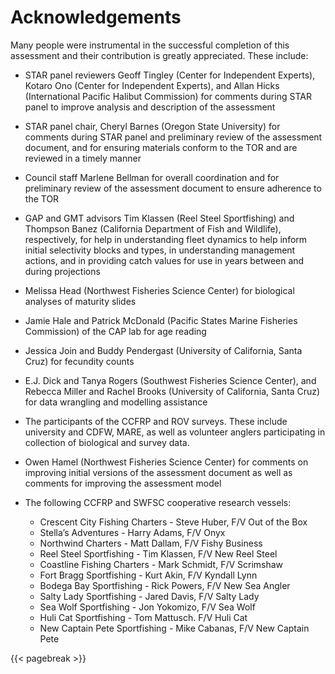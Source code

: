 # Acknowledgements {#sec-acknowledgements}

Many people were instrumental in the successful completion of this assessment and their contribution is greatly appreciated. These include: 

* STAR panel reviewers Geoff Tingley (Center for Independent Experts), Kotaro Ono (Center for Independent Experts), and Allan Hicks (International Pacific Halibut Commission) for comments during STAR panel to improve analysis and description of the assessment

* STAR panel chair, Cheryl Barnes (Oregon State University) for comments during STAR panel and preliminary review of the assessment document, and for ensuring materials conform to the TOR and are reviewed in a timely manner

* Council staff Marlene Bellman for overall coordination and for preliminary review of the assessment document to ensure adherence to the TOR

* GAP and GMT advisors Tim Klassen (Reel Steel Sportfishing) and Thompson Banez (California Department of Fish and Wildlife), respectively, for help in understanding fleet dynamics to help inform initial selectivity blocks and types, in understanding management actions, and in providing catch values for use in years between and during projections

* Melissa Head (Northwest Fisheries Science Center) for biological analyses of maturity slides

* Jamie Hale and Patrick McDonald (Pacific States Marine Fisheries Commission) of the CAP lab for age reading

* Jessica Join and Buddy Pendergast (University of California, Santa Cruz) for fecundity counts 

* E.J. Dick and Tanya Rogers (Southwest Fisheries Science Center), and Rebecca Miller and Rachel Brooks (University of California, Santa Cruz) for data wrangling and modelling assistance

* The participants of the CCFRP and ROV surveys. These include university and CDFW, MARE, as well as volunteer anglers participating in collection of biological and survey data.

* Owen Hamel (Northwest Fisheries Science Center) for comments on improving initial versions of the assessment document as well as comments for improving the assessment model 

* The following CCFRP and SWFSC cooperative research vessels:
    + Crescent City Fishing Charters - Steve Huber, F/V Out of the Box
    + Stella's Adventures - Harry Adams, F/V Onyx
    + Northwind Charters - Matt Dallam, F/V Fishy Business
    + Reel Steel Sportfishing - Tim Klassen, F/V New Reel Steel
    + Coastline Fishing Charters - Mark Schmidt, F/V Scrimshaw 
    + Fort Bragg Sportfishing - Kurt Akin, F/V Kyndall Lynn
    + Bodega Bay Sportfishing - Rick Powers, F/V New Sea Angler
    + Salty Lady Sportfishing - Jared Davis, F/V Salty Lady
    + Sea Wolf Sportfishing - Jon Yokomizo, F/V Sea Wolf
    + Huli Cat Sportfishing - Tom Mattusch. F/V Huli Cat
    + New Captain Pete Sportfishing - Mike Cabanas, F/V New Captain Pete

{{< pagebreak >}}
